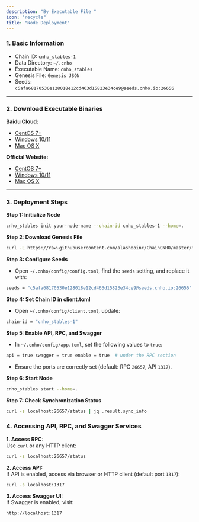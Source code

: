 ```yaml
---
description: "By Executable File "
icon: "recycle"
title: "Node Deployment"
---
```


### 1. Basic Information

- Chain ID: `cnho_stables-1`
- Data Directory: `~/.cnho`
- Executable Name: `cnho_stables`
- Genesis File: `Genesis JSON`
- Seeds:\
  `c5afa68170530e128018e12cd463d15823e34ce9@seeds.cnho.io:26656`

---

### 2. Download Executable Binaries

**Baidu Cloud:**

- [CentOS 7\+](https://pan.baidu.com/s/1X26In0sNUbBG1amppijAHw?pwd=jb22)
- [Windows 10/11](https://pan.baidu.com/s/1DMWUEgYCqGzsh8-kab3Xrg?pwd=7xcq)
- [Mac OS X](https://pan.baidu.com/s/1raKc3s7TgSMLpGmmnErurw?pwd=fg24)

**Official Website:**

- [CentOS 7\+](https://cnho.io/resource/ChainCNHO/cnho_stables1.0.0.bin)
- [Windows 10/11](https://cnho.io/resource/ChainCNHO/cnho_stables1.0.0.exe)
- [Mac OS X](https://cnho.io/resource/ChainCNHO/cnho_stables_mac1.0.0.bin)

---

### 3. Deployment Steps

**Step 1: Initialize Node**

```bash
cnho_stables init your-node-name --chain-id cnho_stables-1 --home=. 
```

**Step 2: Download Genesis File**

```bash
curl -L https://raw.githubusercontent.com/alashooinc/ChainCNHO/master/mainnet/genesis.json > ~/.cnho/config/genesis.json
```

**Step 3: Configure Seeds**

- Open `~/.cnho/config/config.toml`, find the `seeds` setting, and replace it with:

```bash
seeds = "c5afa68170530e128018e12cd463d15823e34ce9@seeds.cnho.io:26656"
```

**Step 4: Set Chain ID in client.toml**

- Open `~/.cnho/config/client.toml`, update:

```bash
chain-id = "cnho_stables-1" 
```

**Step 5: Enable API, RPC, and Swagger**

- In `~/.cnho/config/app.toml`, set the following values to `true`:

```bash
api = true swagger = true enable = true  # under the RPC section
```

- Ensure the ports are correctly set (default: RPC `26657`, API `1317`).

**Step 6: Start Node**

```bash
cnho_stables start --home=.
```

**Step 7: Check Synchronization Status**

```bash
curl -s localhost:26657/status | jq .result.sync_info 
```

### 4. Accessing API, RPC, and Swagger Services

**1. Access RPC:**\
Use `curl` or any HTTP client:

```bash
curl -s localhost:26657/status 
```

**2. Access API:**\
If API is enabled, access via browser or HTTP client (default port `1317`):

```bash
curl -s localhost:1317 
```

**3. Access Swagger UI:**\
If Swagger is enabled, visit:

```bash
http://localhost:1317 
```